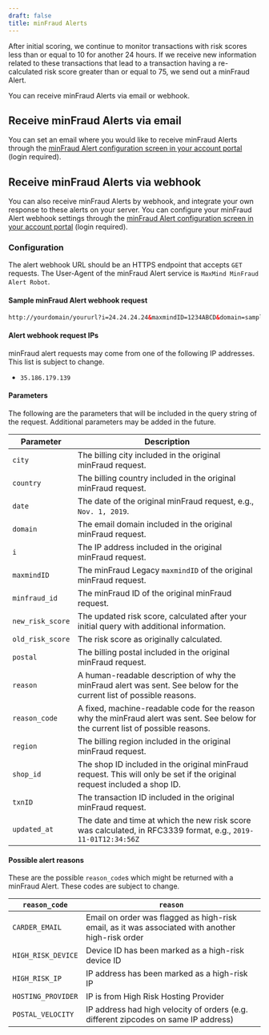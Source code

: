 ```yaml
---
draft: false
title: minFraud Alerts
---
```


After initial scoring, we continue to monitor transactions with risk scores less
than or equal to 10 for another 24 hours. If we receive new information related
to these transactions that lead to a transaction having a re-calculated risk
score greater than or equal to 75, we send out a minFraud Alert.

You can receive minFraud Alerts via email or webhook.

## Receive minFraud Alerts via email

You can set an email where you would like to receive minFraud Alerts through the
[minFraud Alert configuration screen in your account
portal](https://www.maxmind.com/en/accounts/current/minfraud/alerts/settings)
(login required).

## Receive minFraud Alerts via webhook

You can also receive minFraud Alerts by webhook, and integrate your own response
to these alerts on your server. You can configure your minFraud Alert webhook
settings through the [minFraud Alert configuration screen in your account
portal](https://www.maxmind.com/en/accounts/current/minfraud/alerts/settings)
(login required).

### Configuration

The alert webhook URL should be an HTTPS endpoint that accepts `GET` requests.
The User-Agent of the minFraud Alert service is `MaxMind MinFraud Alert Robot`.

#### Sample minFraud Alert webhook request

```html
http://yourdomain/yoururl?i=24.24.24.24&maxmindID=1234ABCD&domain=sample.com&city=Anytown&region=CA&country=US&date=Jan.+1,+1970&txnID=foo123&reason=IP+address+has+been+marked+as+a+high-risk+IP&reason_code=HIGH_RISK_IP&minfraud_id=2afb0d26-e3b4-4624-8e66-fd10e64b95df&shop_id=shop321
```

#### Alert webhook request IPs
minFraud alert requests may come from one of the following IP addresses. This list is subject to change.

 * `35.186.179.139`

#### Parameters

The following are the parameters that will be included in the query string of
the request. Additional parameters may be added in the future.

| Parameter        | Description                                                                                                                        |
| ---------------- | ---------------------------------------------------------------------------------------------------------------------------------- |
| `city`           | The billing city included in the original minFraud request.                                                                        |
| `country`        | The billing country included in the original minFraud request.                                                                     |
| `date`	         | The date of the original minFraud request, e.g., `Nov. 1, 2019`.                                                                   |
| `domain`         | The email domain included in the original minFraud request.                                                                        |
| `i`              | The IP address included in the original minFraud request.                                                                          |
| `maxmindID`      | The minFraud Legacy `maxmindID` of the original minFraud request.                                                                  |
| `minfraud_id`    | The minFraud ID of the original minFraud request.                                                                                  |
| `new_risk_score` | The updated risk score, calculated after your initial query with additional information.                                           |
| `old_risk_score` | The risk score as originally calculated.                                                                                           |
| `postal`         | The billing postal included in the original minFraud request.                                                                      |
| `reason`         | A human-readable description of why the minFraud alert was sent. See below for the current list of possible reasons.               |
| `reason_code`    | A fixed, machine-readable code for the reason why the minFraud alert was sent. See below for the current list of possible reasons. |
| `region`         | The billing region included in the original minFraud request.                                                                      |
| `shop_id`        | The shop ID included in the original minFraud request. This will only be set if the original request included a shop ID.           |
| `txnID`          | The transaction ID included in the original minFraud request.                                                                      |
| `updated_at`     | The date and time at which the new risk score was calculated, in RFC3339 format, e.g., `2019-11-01T12:34:56Z`                      |

#### Possible alert reasons

These are the possible `reason_code`s which might be returned with a minFraud
Alert. These codes are subject to change.

| `reason_code`      | `reason`                                                                                         |
| ------------------ | ------------------------------------------------------------------------------------------------ |
| `CARDER_EMAIL`     | Email on order was flagged as high-risk email, as it was associated with another high-risk order |
| `HIGH_RISK_DEVICE` | Device ID has been marked as a high-risk device ID                                               |
| `HIGH_RISK_IP`     | IP address has been marked as a high-risk IP                                                     |
| `HOSTING_PROVIDER` | IP is from High Risk Hosting Provider                                                            |
| `POSTAL_VELOCITY`  | IP address had high velocity of orders (e.g. different zipcodes on same IP address)              |
